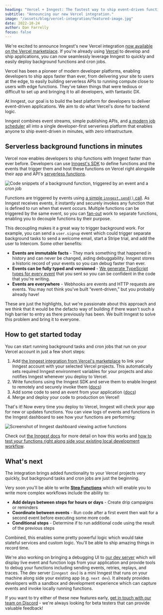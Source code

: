 ```yaml
---
heading: "Vercel + Inngest: The fastest way to ship event-driven functions"
subtitle: "Announcing our new Vercel integration."
image: "/assets/blog/vercel-integration/featured-image.jpg"
date: 2022-10-24
author: Dan Farrelly
focus: false
---
```


We're excited to announce Inngest's new Vercel integration [now available on the Vercel marketplace](https://vercel.com/integrations/inngest). If you're already using [Vercel](https://vercel.com/) to develop and ship applications, you can now seamlessly leverage Inngest to quickly and easily deploy background functions and cron jobs.

Vercel has been a pioneer of modern developer platforms, enabling developers to ship apps faster than ever, from delivering your site to users at the edge, to easily building serverless APIs to running compute close to users with edge functions. They've taken things that were tedious or difficult to set up and bringing it to all developers, with fantastic DX.

At Inngest, our goal is to build the best platform for developers to deliver event-driven applications. We aim to do what Vercel's done for backend logic.

Inngest combines event streams, simple publishing APIs, and [a modern job scheduler](/blog/modern-serverless-job-scheduler?ref=blog-vercel-integration) all into a single developer-first serverless platform that enables anyone to ship event-driven in minutes, with zero infrastructure.

## Serverless background functions in minutes

Vercel now enables developers to ship functions with Inngest faster than ever before. Developers can use [Inngest's SDK](/docs/functions?ref=blog-vercel-integration) to define functions and the events that trigger them and host these functions on Vercel right alongside their app and API's [serverless functions](https://vercel.com/docs/concepts/functions/serverless-functions).

![Code snippets of a background function, triggered by an event and a cron job](/assets/blog/vercel-integration/code-snippets.jpg)

Functions are triggered by events using [a simple `inngest.send()` call](/docs/events?ref=blog-vercel-integration). As Inngest receives events, it instantly and securely invokes any function that is defined to run when that event occurs. Multiple functions can be triggered by the same event, so you can [fan-out](https://en.wikipedia.org/wiki/Fan-out_(software)) work to separate functions, enabling you to decouple functions by their purpose.

This decoupling makes it a great way to trigger background work. For example, you can send a `user.signup` event which could trigger separate background tasks to send a welcome email, start a Stripe trial, and add the user to Intercom. Some other benefits:

- **Events are immutable facts** - They mark something that happened in history and can never be changed, aiding debuggability. Inngest stores a historic record of your events so you can debug faster than ever.
- **Events can be fully typed and versioned** - [We generate TypeScript types for every event](/docs/typescript?ref=blog-vercel-integration) that you sent so you can be confident in the code that you're writing.
- **Events are everywhere** - Webhooks are events and HTTP requests are events. You may not think you've built “event-driven,” but you probably already have!

These are just the highlights, but we're passionate about this approach and we think that it would be the defacto way of building if there wasn't such a high barrier to entry as there previously has been. We built Inngest to solve this problem and bring it to everyone.

## How to get started today

You can start running background tasks and cron jobs that run on your Vercel account in just a few short steps:

1. Add [the Inngest integration from Vercel's marketplace](https://vercel.com/integrations/inngest) to link your Inngest account with your selected Vercel projects. This automatically sets required Inngest environment variables for your projects and also notifies Inngest whenever you deploy to Vercel.
2. Write functions using the Inngest SDK and serve them to enable Inngest to remotely and securely invoke them  ([docs](/docs/functions?ref=blog-vercel-integration))
3. Add some code to send an event from your application ([docs](/docs/events?ref=blog-vercel-integration))
4. Merge and deploy your code to production on Vercel!

That's it! Now every time you deploy to Vercel, Inngest will check your app for new or updates functions. You can view logs of events and functions in the Inngest dashboard to see how your functions are performing:

![Screenshot of Inngest dashboard viewing active functions](/assets/blog/vercel-integration/app-screenshot.jpg)

Check out [the Inngest docs](/docs/deploy/vercel?ref=blog-vercel-integration) for more detail on how this works and [how to test your functions right along side your existing local development workflow](/docs/functions/testing-functions?ref=blog-vercel-integration).

## What's next

The integration brings added functionality to your Vercel projects very quickly, but background tasks and cron jobs are just the beginning.

Very soon you'll be able to write [**Step Functions**](/features/step-functions?ref=blog-vercel-integration) which will enable you to write more complex workflows include the ability to:

- **Add delays between steps for hours or days** - Create drip campaigns or reminders
- **Coordinate between events** - Run code after a first event then wait for a second event before executing some more code.
- **Conditional steps** - Determine if to run additional code using the result of the previous steps

Combined, this enables some pretty powerful logic which would take stateful services and custom logic. You'll be able to ship amazing things in record time.

We're also working on bringing a debugging UI to [our dev server](/docs/functions/testing-functions?ref=blog-vercel-integration) which will display live event and function logs from your application and provide tools to debug your functions including sending events, retries, replays, and traces. The dev server (`inngest dev`) is a mini Inngest that runs on your machine along side your existing app (e.g. `next dev`). It already provides developers with a sandbox and development experience which can capture events and invoke locally running functions.

If you want to try either of these new features early, [get in touch with our team on Discord](https://www.inngest.com/discord) - we're always looking for beta testers that can provide valuable feedback!

